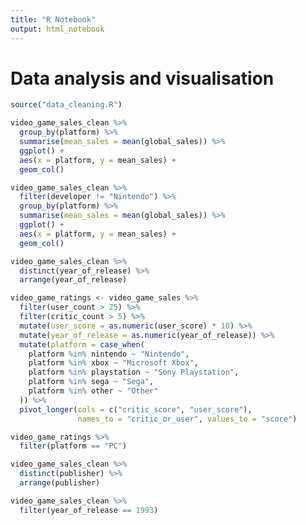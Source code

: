 ```yaml
---
title: "R Notebook"
output: html_notebook
---
```


# Data analysis and visualisation

```r
source("data_cleaning.R")
```

```r
video_game_sales_clean %>% 
  group_by(platform) %>% 
  summarise(mean_sales = mean(global_sales)) %>% 
  ggplot() +
  aes(x = platform, y = mean_sales) +
  geom_col()
```

```r
video_game_sales_clean %>% 
  filter(developer != "Nintendo") %>% 
  group_by(platform) %>% 
  summarise(mean_sales = mean(global_sales)) %>% 
  ggplot() +
  aes(x = platform, y = mean_sales) +
  geom_col()
```

```r
video_game_sales_clean %>% 
  distinct(year_of_release) %>% 
  arrange(year_of_release)
```

```r
video_game_ratings <- video_game_sales %>% 
  filter(user_count > 25) %>% 
  filter(critic_count > 5) %>% 
  mutate(user_score = as.numeric(user_score) * 10) %>% 
  mutate(year_of_release = as.numeric(year_of_release)) %>% 
  mutate(platform = case_when(
    platform %in% nintendo ~ "Nintendo",
    platform %in% xbox ~ "Microsoft Xbox",
    platform %in% playstation ~ "Sony Playstation",
    platform %in% sega ~ "Sega",
    platform %in% other ~ "Other"
  )) %>% 
  pivot_longer(cols = c("critic_score", "user_score"),
               names_to = "critic_or_user", values_to = "score")
```

```r
video_game_ratings %>% 
  filter(platform == "PC")
```

```r
video_game_sales_clean %>% 
  distinct(publisher) %>% 
  arrange(publisher)
```

```r
video_game_sales_clean %>% 
  filter(year_of_release == 1993)
```


